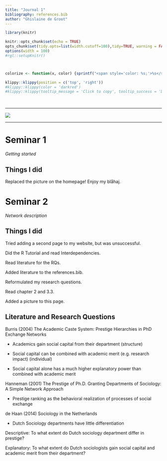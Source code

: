 ```yaml
---
title: "Journal 1"
bibliography: references.bib
author: "Ghislaine de Groot"
---
```


```r
library(knitr)

knitr::opts_chunk$set(echo = TRUE)
opts_chunk$set(tidy.opts=list(width.cutoff=100),tidy=TRUE, warning = FALSE, message = FALSE,comment = "#>", cache=TRUE, class.source=c("test"), class.output=c("test2"))
options(width = 100)
#rgl::setupKnitr()



colorize <- function(x, color) {sprintf("<span style='color: %s;'>%s</span>", color, x) }

```

```r
klippy::klippy(position = c('top', 'right'))
#klippy::klippy(color = 'darkred')
#klippy::klippy(tooltip_message = 'Click to copy', tooltip_success = 'Done')
```

<br>

------------------------------------------------------------------------

![](images/art by olga konomenko 2 copy.jpg)

------------------------------------------------------------------------

# Seminar 1
_Getting started_


## Things I did

Replaced the picture on the homepage! Enjoy my blåhaj.


# Seminar 2
_Network description_


## Things I did

Tried adding a second page to my website, but was unsuccessful.

Did the R Tutorial and read Interdependencies.

Read literature for the RQs.

Added literature to the references.bib.

Reformulated my research questions.

Read chapter 2 and 3.3.

Added a picture to this page.


## Literature and Research Questions 

Burris (2004) The Academic Caste System: Prestige Hierarchies in PhD Exchange Networks

- Academics gain social capital from their department (structure)

- Social capital can be combined with academic merit (e.g. research impact) (individual)

- Social capital alone has a much higher explanatory power than combined with academic merit


Hanneman (2001) The Prestige of Ph.D. Granting Departments of Sociology: A Simple Network Approach

- Prestige ranking as the behavioral realization of processes of social exchange


de Haan (2014) Sociology in the Netherlands

- Dutch Sociology departments have little differentiation


Descriptive: To what extent do Dutch sociology department differ in prestige?

Explanatory: To what extent do Dutch sociologists gain social capital and academic merit from their department?
